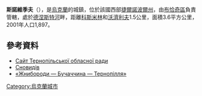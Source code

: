 {{coord|48|52|48|N|25|17|9|E|scale:30000|display=title}}

'''斯諾維季夫'''（{{lang-uk|Сновидів}}），是[[烏克蘭|烏克蘭]]的城鎮，位於該國西部[[捷爾諾波爾州|捷爾諾波爾州]]，由[[布恰奇區|布恰奇區]]負責管轄，處於[[德涅斯特河|德涅斯特河]]畔，距離[[科斯米林|科斯米林]]和[[沃濟利夫|沃濟利夫]]1.5公里，面積3.6平方公里，2001年人口1,897。

==參考資料==
*[https://archive.is/20120906091527/http://www.obl-rada.te.ua/uk/informatsiya/orhany-mistsevoho-samovryaduvannya-v-oblasti Сайт Тернопільської обласної ради]
*[http://w1.c1.rada.gov.ua/pls/z7503/A005?rdat1=28.11.2012&rf7571=30677 Сновидів] {{Wayback|url=http://w1.c1.rada.gov.ua/pls/z7503/A005?rdat1=28.11.2012&rf7571=30677 |date=20180218210404 }}
* [http://zhnyborody.te.ua/ «Жнибороди — Бучаччина — Тернопілля»] {{Wayback|url=http://zhnyborody.te.ua/ |date=20170512162123 }}

{{Ukraine-geo-stub}}
[[Category:烏克蘭城市|Category:烏克蘭城市]]